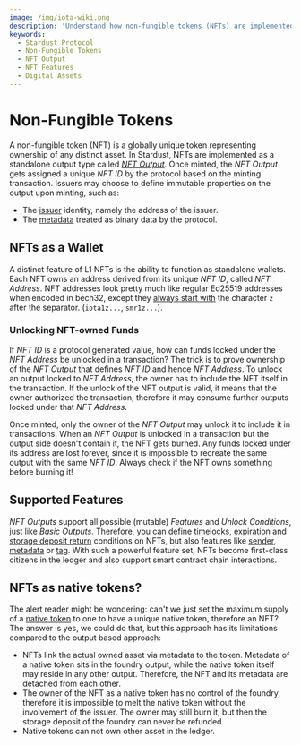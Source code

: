 ```yaml
---
image: /img/iota-wiki.png
description: 'Understand how non-fungible tokens (NFTs) are implemented in the Stardust Protocol and learn about their unique features, capabilities, and applications.'
keywords:
  - Stardust Protocol
  - Non-Fungible Tokens
  - NFT Output
  - NFT Features
  - Digital Assets
---
```


# Non-Fungible Tokens

A non-fungible token (NFT) is a globally unique token representing ownership of any distinct asset.
In Stardust, NFTs are implemented as a standalone output type called
[_NFT Output_](https://wiki.iota.org/shimmer/tips/tips/TIP-0018#nft-output).
Once minted, the _NFT Output_ gets assigned a unique _NFT ID_ by the protocol based on the minting transaction. Issuers
may choose to define immutable properties on the output upon minting, such as:

- The [issuer](https://wiki.iota.org/shimmer/tips/tips/TIP-0018#issuer-feature) identity, namely the address of the issuer.
- The [metadata](https://wiki.iota.org/shimmer/tips/tips/TIP-0018#metadata-feature) treated as binary data by the protocol.

## NFTs as a Wallet

A distinct feature of L1 NFTs is the ability to function as standalone wallets. Each NFT owns an address derived from its
unique _NFT ID_, called _NFT Address_. NFT addresses look pretty much like regular Ed25519 addresses when encoded in bech32,
except they [always start with](https://wiki.iota.org/shimmer/tips/tips/TIP-0018#address-unlock-condition)
the character `z` after the separator. (`iota1z...`, `smr1z...`).

### Unlocking NFT-owned Funds

If _NFT ID_ is a protocol generated value, how can funds locked under the _NFT Address_ be unlocked in a transaction?
The trick is to prove ownership of the _NFT Output_ that defines _NFT ID_ and hence _NFT Address_. To unlock an output
locked to _NFT Address_, the owner has to include the NFT itself in the transaction. If the unlock of the NFT output is valid,
it means that the owner authorized the transaction, therefore it may consume further outputs locked under that _NFT Address_.

Once minted, only the owner of the _NFT Output_ may unlock it to include it in transactions. When an _NFT Output_ is unlocked
in a transaction but the output side doesn't contain it, the NFT gets burned. Any funds locked under its address are lost
forever, since it is impossible to recreate the same output with the same _NFT ID_. Always check if the NFT owns something before burning it!

## Supported Features

_NFT Outputs_ support all possible (mutable) _Features_ and _Unlock Conditions_, just like _Basic Outputs_. Therefore,
you can define [timelocks](https://wiki.iota.org/shimmer/tips/tips/TIP-0018#timelock-unlock-condition),
[expiration](https://wiki.iota.org/shimmer/tips/tips/TIP-0018#expiration-unlock-condition)
and [storage deposit return](https://wiki.iota.org/shimmer/tips/tips/TIP-0018#storage-deposit-return-unlock-condition)
conditions on NFTs, but also features like [sender](https://wiki.iota.org/shimmer/tips/tips/TIP-0018#sender-feature),
[metadata](https://wiki.iota.org/shimmer/tips/tips/TIP-0018#metadata-feature) or [tag](https://wiki.iota.org/shimmer/tips/tips/TIP-0018#tag-feature). With such a powerful feature set, NFTs become first-class citizens in the ledger and also support
smart contract chain interactions.

## NFTs as native tokens?

The alert reader might be wondering: can't we just set the maximum supply of a [native token](../native-token/introduction.mdx) to one to have a unique native token, therefore an NFT?
The answer is yes, we could do that, but this approach has its limitations compared to the output based approach:

- NFTs link the actual owned asset via metadata to the token. Metadata of a native token sits in the foundry output,
  while the native token itself may reside in any other output. Therefore, the NFT and its metadata are detached from each other.
- The owner of the NFT as a native token has no control of the foundry, therefore it is impossible to melt the native token
  without the involvement of the issuer. The owner may still burn it, but then the storage deposit of the foundry can never be refunded.
- Native tokens can not own other asset in the ledger.
